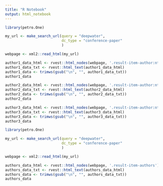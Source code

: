 ```yaml
---
title: "R Notebook"
output: html_notebook
---
```


```r
library(petro.One)

my_url <- make_search_url(query = "deepwater", 
                          dc_type = "conference-paper"
                          )

webpage <- xml2::read_html(my_url)

author1_data_html <- rvest::html_nodes(webpage, '.result-item-author:nth-child(1)')
author1_data_txt <- rvest::html_text(author1_data_html)
author1_data <- trimws(gsub("\n", "", author1_data_txt))
author1_data
```

```r
author2_data_html <- rvest::html_nodes(webpage, '.result-item-author:nth-child(2)')
author2_data_txt <- rvest::html_text(author2_data_html)
author2_data <- trimws(gsub("\n", "", author2_data_txt))
author2_data
```

```r
author3_data_html <- rvest::html_nodes(webpage, '.result-item-author:nth-child(3)')
author3_data_txt <- rvest::html_text(author3_data_html)
author3_data <- trimws(gsub("\n", "", author3_data_txt))
author3_data
```

```r
library(petro.One)

my_url <- make_search_url(query = "deepwater", 
                          dc_type = "conference-paper"
                          )

webpage <- xml2::read_html(my_url)

authors_data_html <- rvest::html_nodes(webpage, '.result-item-authors')
authors_data_txt <- rvest::html_text(authors_data_html)
authors_data <- trimws(gsub("\n", "", authors_data_txt))
authors_data
```

